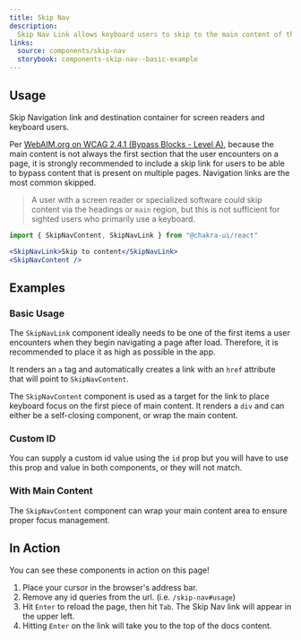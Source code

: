 ```yaml
---
title: Skip Nav
description:
  Skip Nav Link allows keyboard users to skip to the main content of the page.
links:
  source: components/skip-nav
  storybook: components-skip-nav--basic-example
---
```


<ExampleTabs name="skip-nav-basic" />

## Usage

Skip Navigation link and destination container for screen readers and keyboard
users.

Per
[WebAIM.org on WCAG 2.4.1 (Bypass Blocks - Level A)](https://webaim.org/standards/wcag/checklist#sc2.4.1),
because the main content is not always the first section that the user
encounters on a page, it is strongly recommended to include a skip link for
users to be able to bypass content that is present on multiple pages. Navigation
links are the most common skipped.

> A user with a screen reader or specialized software could skip content via the
> headings or `main` region, but this is not sufficient for sighted users who
> primarily use a keyboard.

```jsx
import { SkipNavContent, SkipNavLink } from "@chakra-ui/react"
```

```jsx
<SkipNavLink>Skip to content</SkipNavLink>
<SkipNavContent />
```

## Examples

### Basic Usage

The `SkipNavLink` component ideally needs to be one of the first items a user
encounters when they begin navigating a page after load. Therefore, it is
recommended to place it as high as possible in the app.

It renders an `a` tag and automatically creates a link with an `href` attribute
that will point to `SkipNavContent`.

The `SkipNavContent` component is used as a target for the link to place
keyboard focus on the first piece of main content. It renders a `div` and can
either be a self-closing component, or wrap the main content.

<ExampleTabs name="skip-nav-basic" />

### Custom ID

You can supply a custom id value using the `id` prop but you will have to use
this prop and value in both components, or they will not match.

<ExampleTabs name="skip-nav-custom-id" />

### With Main Content

The `SkipNavContent` component can wrap your main content area to ensure proper
focus management.

<ExampleTabs name="skip-nav-with-content" />

## In Action

You can see these components in action on this page!

1. Place your cursor in the browser's address bar.
2. Remove any id queries from the url. (i.e. `/skip-nav#usage`)
3. Hit `Enter` to reload the page, then hit `Tab`. The Skip Nav link will appear
   in the upper left.
4. Hitting `Enter` on the link will take you to the top of the docs content.
